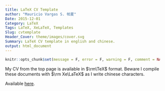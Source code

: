 ```yaml
---
title: LaTeX CV Template
author: "Mauricio Vargas S. 帕夏"
Date: 2015-12-01
Category: LaTeX
Tags: LaTeX, XeLaTeX, Templates
Slug: cvtemplate
Header_Cover: theme/images/cover.svg
Summary: LaTeX CV template in english and chinese.
output: html_document
---
```


```r
knitr::opts_chunk$set(message = F, error = F, warning = F, comment = NA, fig.align = 'center', dpi = 100, fig.width=6, fig.height=5, tidy = F, cache.path = '.cache/', fig.path = '../content/cvtemplate/')
```

My CV from the top page is available in $\rm\TeX$ format. Beware I compile these documents with $\rm Xe\LaTeX$ as I write chinese characters. 

Available [here](https://github.com/pachamaltese/cv-template).